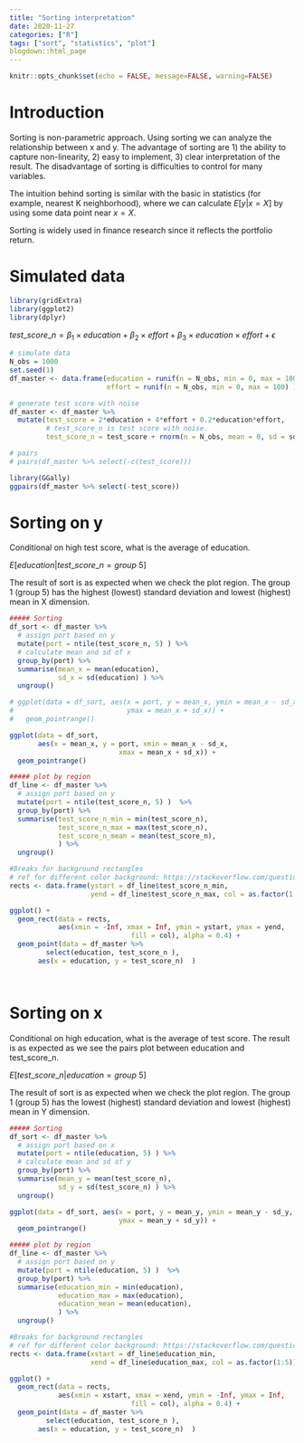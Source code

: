 ```yaml
---
title: "Sorting interpretation"
date: 2020-11-27
categories: ["R"]
tags: ["sort", "statistics", "plot"]
blogdown::html_page
---
```


```r
knitr::opts_chunk$set(echo = FALSE, message=FALSE, warning=FALSE)
```

# Introduction

Sorting is non-parametric approach. Using sorting we can analyze the relationship between x and y. The advantage of sorting are 1) the ability to capture non-linearity, 2) easy to implement, 3) clear interpretation of the result. The disadvantage of sorting is difficulties to control for many variables.

The intuition behind sorting is similar with the basic in statistics (for example, nearest K neighborhood), where we can calculate $E[y|x = X]$ by using some data point near $x = X$.

Sorting is widely used in finance research since it reflects the portfolio return.

# Simulated data

```r
library(gridExtra)
library(ggplot2)
library(dplyr)

```


$test\_score\_n=\beta_1 ×education+ \beta_2 × effort+ \beta_3 ×education×effort + \epsilon$

```r


# simulate data
N_obs = 1000
set.seed(1)
df_master <- data.frame(education = runif(n = N_obs, min = 0, max = 100),
                        effort = runif(n = N_obs, min = 0, max = 100) )

# generate test score with noise
df_master <- df_master %>% 
  mutate(test_score = 2*education + 4*effort + 0.2*education*effort,
         # test_score_n is test score with noise. 
         test_score_n = test_score + rnorm(n = N_obs, mean = 0, sd = sd(test_score)/10 ) )  

# pairs
# pairs(df_master %>% select(-c(test_score)))

library(GGally)
ggpairs(df_master %>% select(-test_score))

```

# Sorting on y

Conditional on high test score, what is the average of education.

$E[education | test\_score\_n = group\ 5]$

The result of sort is as expected when we check the plot region. The group 1 (group 5) has the highest (lowest) standard deviation and lowest (highest) mean in X dimension.

```r
##### Sorting
df_sort <- df_master %>%
  # assign port based on y
  mutate(port = ntile(test_score_n, 5) ) %>%
  # calculate mean and sd of x
  group_by(port) %>%
  summarise(mean_x = mean(education),
            sd_x = sd(education) ) %>%
  ungroup()

# ggplot(data = df_sort, aes(x = port, y = mean_x, ymin = mean_x - sd_x,
#                            ymax = mean_x + sd_x)) +
#   geom_pointrange()

ggplot(data = df_sort, 
       aes(x = mean_x, y = port, xmin = mean_x - sd_x,
                           xmax = mean_x + sd_x)) +
  geom_pointrange()

##### plot by region
df_line <- df_master %>%
  # assign port based on y
  mutate(port = ntile(test_score_n, 5) )  %>%
  group_by(port) %>%
  summarise(test_score_n_min = min(test_score_n),
            test_score_n_max = max(test_score_n),
            test_score_n_mean = mean(test_score_n),
            ) %>%
  ungroup()

#Breaks for background rectangles
# ref for different color background: https://stackoverflow.com/questions/9968975/make-the-background-of-a-graph-different-colours-in-different-regions
rects <- data.frame(ystart = df_line$test_score_n_min, 
                    yend = df_line$test_score_n_max, col = as.factor(1:5))

ggplot() +
  geom_rect(data = rects, 
            aes(xmin = -Inf, xmax = Inf, ymin = ystart, ymax = yend,
                              fill = col), alpha = 0.4) +
  geom_point(data = df_master %>% 
         select(education, test_score_n ),
       aes(x = education, y = test_score_n)  ) 




```

# Sorting on x

Conditional on high education, what is the average of test score. The result is as expected as we see the pairs plot between education and test_score_n.

$E[test\_score\_n  | education  = group\ 5]$

The result of sort is as expected when we check the plot region. The group 1 (group 5) has the lowest (highest) standard deviation and lowest (highest) mean in Y dimension.

```r
##### Sorting
df_sort <- df_master %>%
  # assign port based on x
  mutate(port = ntile(education, 5) ) %>%
  # calculate mean and sd of y
  group_by(port) %>%
  summarise(mean_y = mean(test_score_n),
            sd_y = sd(test_score_n) ) %>%
  ungroup()

ggplot(data = df_sort, aes(x = port, y = mean_y, ymin = mean_y - sd_y,
                           ymax = mean_y + sd_y)) +
  geom_pointrange()

##### plot by region
df_line <- df_master %>%
  # assign port based on y
  mutate(port = ntile(education, 5) )  %>%
  group_by(port) %>%
  summarise(education_min = min(education),
            education_max = max(education),
            education_mean = mean(education),
            ) %>%
  ungroup()

#Breaks for background rectangles
# ref for different color background: https://stackoverflow.com/questions/9968975/make-the-background-of-a-graph-different-colours-in-different-regions
rects <- data.frame(xstart = df_line$education_min, 
                    xend = df_line$education_max, col = as.factor(1:5))

ggplot() +
  geom_rect(data = rects, 
            aes(xmin = xstart, xmax = xend, ymin = -Inf, ymax = Inf,
                              fill = col), alpha = 0.4) +
  geom_point(data = df_master %>% 
         select(education, test_score_n ),
       aes(x = education, y = test_score_n)  ) 





```




